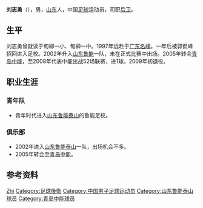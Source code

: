 {{Otheruses|刘志勇}}
{{Veil|time=2015-09-12T06:18:39+00:00}}
{{noteta|G1=足球}}{{Football player infobox
| playername =  刘志勇
| image =
| fullname =  刘志勇
| height = 178厘米
| nickname =
| dateofbirth = {{Birth date and age|year=1985|month=4|day=9}}
| cityofbirth =
| countryofbirth = {{CHN}}[[山東省|山東省]]
| currentclub = 
| clubnumber = 
| position = [[后卫_(足球)|后卫]]
| youthyears =
| youthclubs ={{flagicon|CHN}}[[山东鲁能泰山|山东鲁能泰山]]
| years1 = 2002-04
| years2 =2005-08
| clubs1 = {{flagicon|CHN}}[[山东鲁能泰山|山东鲁能泰山]]
| clubs2 = {{flagicon|CHN}}[[青岛中能|青岛中能]]
| caps1 =0 
| caps2 =52
| goals1 =0 
| goals2 =1
| nationalyears =
| nationalteam =
| nationalcaps(goals) =
| pcupdate = 2009年1月25日（日） 06:37 (UTC)
| ntupdate = 2009年1月25日（日） 06:37 (UTC)
| manageryears =
| managerclubs =
}}

'''刘志勇'''（{{bd|1985年|4月9日|catIdx=L}}），男，[[山东|山东]]人，中国[[足球|足球]]运动员，司职[[后卫_(足球)|后卫]]。

== 生平 ==
刘志勇曾就读于甸柳一小、甸柳一中。1997年远赴于[[广东名峰|广东名峰]]。一年后被郭侃峰招回进入足校。2002年升入[[山东鲁能|山东鲁能]]一队，未在正式比赛中出场。2005年转会[[青岛中能|青岛中能]]，至2008年代表中能出战52场联赛，进1球。2009年初退役。

== 职业生涯 ==
=== 青年队 ===
*青年时代进入[[山东鲁能泰山|山东鲁能泰山]]的鲁能足校。
=== 俱乐部 ===
*2002年进入[[山东鲁能泰山|山东鲁能泰山]]一队，出场机会不多。
*2005年转会至[[青岛中能|青岛中能]]。

== 参考资料 ==
{{reflist}}

{{HideH|HeadStyle=text-align:center;background:#FFD766;|Head=俱乐部荣誉}}
{{2002年山东鲁能泰山名单}}
{{2003年山东鲁能泰山名单}}
{{2004年山东鲁能泰山名单}}
{{HideF}}

{{Authority control}}
{{DEFAULTSORT:LIU Zhiyong}}
[[Category:刘姓|Zhi]]
[[Category:足球後衛|Category:足球後衛]]
[[Category:中国男子足球运动员|Category:中国男子足球运动员]]
[[Category:山东鲁能泰山球员|Category:山东鲁能泰山球员]]
[[Category:青岛中能球员|Category:青岛中能球员]]